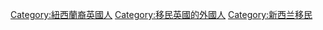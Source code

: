 [[Category:紐西蘭裔英國人|Category:紐西蘭裔英國人]]
[[Category:移民英國的外國人|Category:移民英國的外國人]]
[[Category:新西兰移民|Category:新西兰移民]]